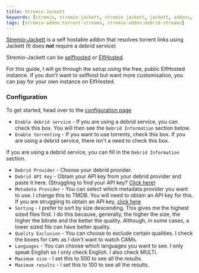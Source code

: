 ```yaml
---
title: Stremio-Jackett
keywords: [stremio, stremio-jackett, stremio jackett, jackett, addons, torrent, usenet, guide, setup, configuration, install, link]
tags: [stremio-addon:torrent-streams, stremio-addon:debrid-streams]
---
```



<StremioAddonButtons id="stremio-jackett" manifest="https://stremio-jackett.elfhosted.com/manifest.json" configurable={true} source="https://github.com/aymene69/stremio-jackett" /> 


[Stremio-Jackett](https://github.com/aymene69/stremio-jackett) is a self hostable addon that resolves torrent links using Jackett (It does **not** require a debrid service)

Stremio-Jackett can be [selfhosted](https://github.com/aymene69/stremio-jackett#installation) or [ElfHosted](https://elfhosted.com/app/stremio-jackett/).

For this guide, I will go through the setup using the free, public ElfHosted instance. If you don't want to selfhost but want more customisation, you can pay for your own instance on ElfHosted.

<h3>Configuration</h3>

To get started, head over to the [configuration page](https://stremio-jackett.elfhosted.com/configure)

- `Enable debrid service` - If you are using a debrid service, you can check this box. You will then see the `Debrid Information` section below.
- `Enable torrenting` - If you want to use torrents, check this box. If you are using a debrid service, there isn't a need to check this box.

If you are using a debrid service, you can fill in the `Debrid Information` section.
- `Debrid Provider` - Choose your debrid provider.
- `Debrid API Key` - Obtain your API key from your debrid provider and paste it here. (Struggling to find your API key? [Click here](/stremio/faq#where-can-i-find-my-debrid-api-key))
- `Metadata Provider` - You can select which metadata provider you want to use. I change this to TMDB. You will need to obtain an API key for this. If you are struggling to obtain an API key, [click here](/stremio/faq#how-to-obtain-a-tmdb-api-key)
- `Sorting` - I prefer to sort by size descending. This gives me the highest sized files first. I do this because, generally, the higher the size, the higher the bitrate and the better the quality. Although, in some cases, a lower sized file can have better quality.
- `Quality Exclusion` - You can choose to exclude certain qualities. I check the boxes for `CAMs` as I don't want to watch CAMs.
- `Languages` - You can choose which languages you want to see. I only speak English so I only check English. I also check MULTi.
- `Maximum size` - I set this to 500 to see all the results.
- `Maximum results` - I set this to 100 to see all the results.
